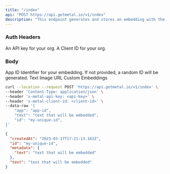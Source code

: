 ```yaml
---
title: "/index"
api: "POST https://api.getmetal.io/v1/index"
description: "This endpoint generates and stores an embedding with the inputted data."
---
```


### Auth Headers

<ParamField required header="x-metal-api-key" type="string">
  An API key for your org.
</ParamField>

<ParamField required header="x-metal-client-id" type="string">
  A Client ID for your org.
</ParamField>

### Body

<ParamField body="app" type="string" placeholder="App ID" required>
  App ID
</ParamField>

<ParamField body="id" type="string">
  Identifier for your embedding. If not provided, a random ID will be generated.
</ParamField>

<ParamField body="text" type="string">
  Text
</ParamField>

<ParamField body="imageUrl" type="string">
  Image URL
</ParamField>

<ParamField body="embedding" type="number[]">
  Custom Embeddings
</ParamField>

<RequestExample>

```bash Example Request
curl --location --request POST 'https://api.getmetal.io/v1/index' \
--header 'Content-Type: application/json' \
--header 'x-metal-api-key: <api-key>' \
--header 'x-metal-client-id: <client-id>' \
--data-raw '{
    "app": "app-id",
    "text": "text that will be embedded",
    "id": "my-unique-id",
}'
```

</RequestExample>

<ResponseExample>

```json Response
{
  "createdAt": "2023-03-17T17:21:13.163Z",
  "id": "my-unique-id",
  "metadata": {
    "text": "text that will be embedded"
  },
  "text": "text that will be embedded"
}
```

</ResponseExample>
